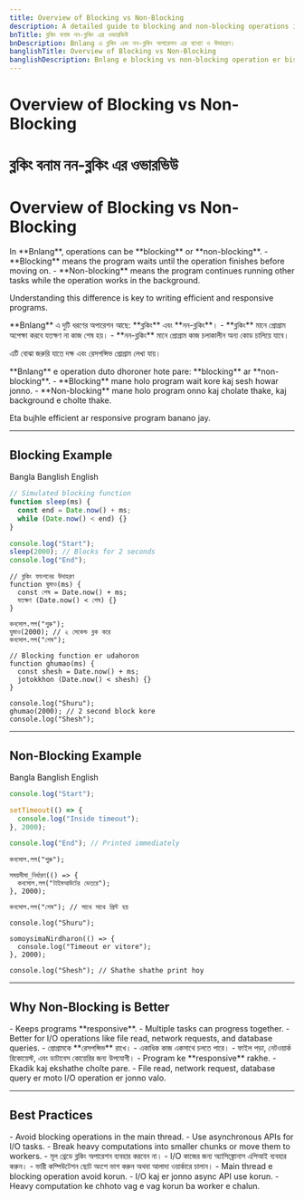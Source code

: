 ```yaml
---
title: Overview of Blocking vs Non-Blocking
description: A detailed guide to blocking and non-blocking operations in Bnlang with examples in English, Bangla, and Banglish.
bnTitle: ব্লকিং বনাম নন-ব্লকিং এর ওভারভিউ
bnDescription: Bnlang এ ব্লকিং এবং নন-ব্লকিং অপারেশন এর ব্যাখ্যা ও উদাহরণ।
banglishTitle: Overview of Blocking vs Non-Blocking
banglishDescription: Bnlang e blocking vs non-blocking operation er bistarito udahoron English, Bangla ar Banglish e.
---
```


# <I18nEnglish>Overview of Blocking vs Non-Blocking</I18nEnglish>
# <I18nBangla>ব্লকিং বনাম নন-ব্লকিং এর ওভারভিউ</I18nBangla>
# <I18nBanglish>Overview of Blocking vs Non-Blocking</I18nBanglish>

<I18nEnglish>
In **Bnlang**, operations can be **blocking** or **non-blocking**.  
- **Blocking** means the program waits until the operation finishes before moving on.  
- **Non-blocking** means the program continues running other tasks while the operation works in the background.  

Understanding this difference is key to writing efficient and responsive programs.
</I18nEnglish>

<I18nBangla>
**Bnlang** এ দুটি ধরণের অপারেশন আছে: **ব্লকিং** এবং **নন-ব্লকিং**।  
- **ব্লকিং** মানে প্রোগ্রাম অপেক্ষা করবে যতক্ষণ না কাজ শেষ হয়।  
- **নন-ব্লকিং** মানে প্রোগ্রাম কাজ চলাকালীন অন্য কোড চালিয়ে যাবে।  

এটি বোঝা জরুরি যাতে দক্ষ এবং রেসপন্সিভ প্রোগ্রাম লেখা যায়।
</I18nBangla>

<I18nBanglish>
**Bnlang** e operation duto dhoroner hote pare: **blocking** ar **non-blocking**.  
- **Blocking** mane holo program wait kore kaj sesh howar jonno.  
- **Non-blocking** mane holo program onno kaj cholate thake, kaj background e cholte thake.  

Eta bujhle efficient ar responsive program banano jay.
</I18nBanglish>

---

## Blocking Example

<Tabs defaultValue="bangla" className="w-full">
  <TabsList>
    <TabsTrigger value="bangla">Bangla</TabsTrigger>
    <TabsTrigger value="banglish">Banglish</TabsTrigger>
    <TabsTrigger value="english">English</TabsTrigger>
  </TabsList>

  <TabsContent value="english">

```js
// Simulated blocking function
function sleep(ms) {
  const end = Date.now() + ms;
  while (Date.now() < end) {}
}

console.log("Start");
sleep(2000); // Blocks for 2 seconds
console.log("End");
```
  </TabsContent>

  <TabsContent value="bangla">

```bnl
// ব্লকিং ফাংশনের উদাহরণ
function ঘুমাও(ms) {
  const শেষ = Date.now() + ms;
  যতক্ষণ (Date.now() < শেষ) {}
}

কনসোল.লগ("শুরু");
ঘুমাও(2000); // ২ সেকেন্ড ব্লক করে
কনসোল.লগ("শেষ");
```
  </TabsContent>

  <TabsContent value="banglish">

```bnl
// Blocking function er udahoron
function ghumao(ms) {
  const shesh = Date.now() + ms;
  jotokkhon (Date.now() < shesh) {}
}

console.log("Shuru");
ghumao(2000); // 2 second block kore
console.log("Shesh");
```
  </TabsContent>
</Tabs>

---

## Non-Blocking Example

<Tabs defaultValue="bangla" className="w-full">
  <TabsList>
    <TabsTrigger value="bangla">Bangla</TabsTrigger>
    <TabsTrigger value="banglish">Banglish</TabsTrigger>
    <TabsTrigger value="english">English</TabsTrigger>
  </TabsList>

  <TabsContent value="english">

```js
console.log("Start");

setTimeout(() => {
  console.log("Inside timeout");
}, 2000);

console.log("End"); // Printed immediately
```
  </TabsContent>

  <TabsContent value="bangla">

```bnl
কনসোল.লগ("শুরু");

সময়সীমা_নির্ধারণ(() => {
  কনসোল.লগ("টাইমআউটের ভেতরে");
}, 2000);

কনসোল.লগ("শেষ"); // সাথে সাথে প্রিন্ট হয়
```
  </TabsContent>

  <TabsContent value="banglish">

```bnl
console.log("Shuru");

somoysimaNirdharon(() => {
  console.log("Timeout er vitore");
}, 2000);

console.log("Shesh"); // Shathe shathe print hoy
```
  </TabsContent>
</Tabs>

---

## Why Non-Blocking is Better

<I18nEnglish>
- Keeps programs **responsive**.  
- Multiple tasks can progress together.  
- Better for I/O operations like file read, network requests, and database queries.
</I18nEnglish>

<I18nBangla>
- প্রোগ্রামকে **রেসপন্সিভ** রাখে।  
- একাধিক কাজ একসাথে চলতে পারে।  
- ফাইল পড়া, নেটওয়ার্ক রিকোয়েস্ট, এবং ডাটাবেস কোয়েরির জন্য উপযোগী।
</I18nBangla>

<I18nBanglish>
- Program ke **responsive** rakhe.  
- Ekadik kaj ekshathe cholte pare.  
- File read, network request, database query er moto I/O operation er jonno valo.
</I18nBanglish>

---

## Best Practices

<I18nEnglish>
- Avoid blocking operations in the main thread.  
- Use asynchronous APIs for I/O tasks.  
- Break heavy computations into smaller chunks or move them to workers.
</I18nEnglish>

<I18nBangla>
- মূল থ্রেডে ব্লকিং অপারেশন ব্যবহার করবেন না।  
- I/O কাজের জন্য অ্যাসিঙ্ক্রোনাস এপিআই ব্যবহার করুন।  
- ভারী কম্পিউটেশন ছোট অংশে ভাগ করুন অথবা আলাদা ওয়ার্কারে চালান।
</I18nBangla>

<I18nBanglish>
- Main thread e blocking operation avoid korun.  
- I/O kaj er jonno async API use korun.  
- Heavy computation ke chhoto vag e vag korun ba worker e chalun.
</I18nBanglish>
